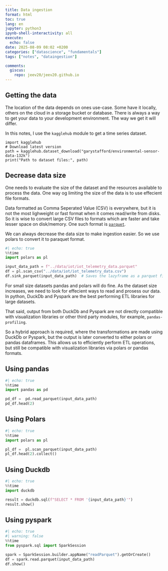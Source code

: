 ```yaml
---
title: Data ingestion
format: html
toc: true
lang: en
jupyter: python3
ipynb-shell-interactivity: all
execute:
  echo: false
date: 2025-08-09 08:02 +0200
categories: ["datascience", "fundamentals"]
tags: ["notes", "dataingestion"]

comments:
  giscus:
    repo: jeev20/jeev20.github.io
---
```



## Getting the data
The location of the data depends on ones use-case. Some have it locally, others on the cloud in a storage bucket or database. There is always a way to get your data to your development environment. The way we get it will differ. 

In this notes, I use the `kagglehub` module to get a time series dataset. 

```.python
import kagglehub
# Download latest version
path = kagglehub.dataset_download("garystafford/environmental-sensor-data-132k")
print("Path to dataset files:", path)
```

## Decrease data size
One needs to evaluate the size of the dataset and the resources available to process the data. One way og limiting the size of the data is to use effecient file formats.

Data formatted as Comma Seperated Value (CSV) is everywhere, but it is not the most lighweight or fast format when it comes read/write from disks. So it is wise to convert large CSV files to formats which are faster and take lesser space on disk/memory. One such format is [`parquet`](https://www.databricks.com/glossary/what-is-parquet). 

We can always decrease the data size to make ingestion easier. So we use polars to convert it to paraquet format. 
```python
#| echo: true
%%time
import polars as pl

input_data_path = f"../data/iot/iot_telemetry_data.parquet"
df = pl.scan_csv("../data/iot/iot_telemetry_data.csv")
df.sink_parquet(input_data_path)  # Saves the lazyframe as a parquet file
```

For small size datasets pandas and polars will do fine. As the dataset size increases, we need to look for effecient ways to read and prosess our data. In python, DuckDb and Pyspark are the best performing ETL libraries for large datasets. 

That said, output from both DuckDb and Pyspark are not directly compatible with visualization libraries or other third party modules, for example, `pandas-profiling`. 

So a hybrid approach is required, where the transformations are made using DuckDb or Pyspark, but the output is later converted to either polars or pandas dataframes. This allows us to efficiently perform ETL operations, but still be compatible with visualization libraries via polars or pandas formats. 



## Using pandas
```python
#| echo: true
%%time
import pandas as pd

pd_df =  pd.read_parquet(input_data_path)
pd_df.head(2)
```



## Using Polars
```python
#| echo: true
%%time
import polars as pl

pl_df =  pl.scan_parquet(input_data_path)
pl_df.head(2).collect()
```


## Using Duckdb
```python
#| echo: true
%%time
import duckdb 

result = duckdb.sql(f"SELECT * FROM '{input_data_path}'")
result.show()
```


## Using pyspark
```python
#| echo: true
#| warning: false
%%time
from pyspark.sql import SparkSession

spark = SparkSession.builder.appName("readParquet").getOrCreate()
df = spark.read.parquet(input_data_path)
df.show()
```